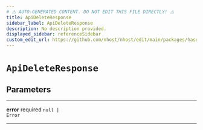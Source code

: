 ```yaml
---
# ⚠️ AUTO-GENERATED CONTENT. DO NOT EDIT THIS FILE DIRECTLY! ⚠️
title: ApiDeleteResponse
sidebar_label: ApiDeleteResponse
description: No description provided.
displayed_sidebar: referenceSidebar
custom_edit_url: https://github.com/nhost/nhost/edit/main/packages/hasura-storage-js/src/utils/types.ts#L100
---
```


# `ApiDeleteResponse`

## Parameters

---

**<span className="parameter-name">error</span>** <span className="optional-status">required</span> <code>null &#124; Error</code>

---
